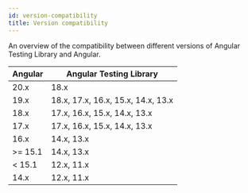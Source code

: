 ```yaml
---
id: version-compatibility
title: Version compatibility
---
```


An overview of the compatibility between different versions of Angular Testing
Library and Angular.

| Angular | Angular Testing Library            |
| ------- | ---------------------------------- |
| 20.x    | 18.x                               |
| 19.x    | 18.x, 17.x, 16.x, 15.x, 14.x, 13.x |
| 18.x    | 17.x, 16.x, 15.x, 14.x, 13.x       |
| 17.x    | 17.x, 16.x, 15.x, 14.x, 13.x       |
| 16.x    | 14.x, 13.x                         |
| >= 15.1 | 14.x, 13.x                         |
| < 15.1  | 12.x, 11.x                         |
| 14.x    | 12.x, 11.x                         |
